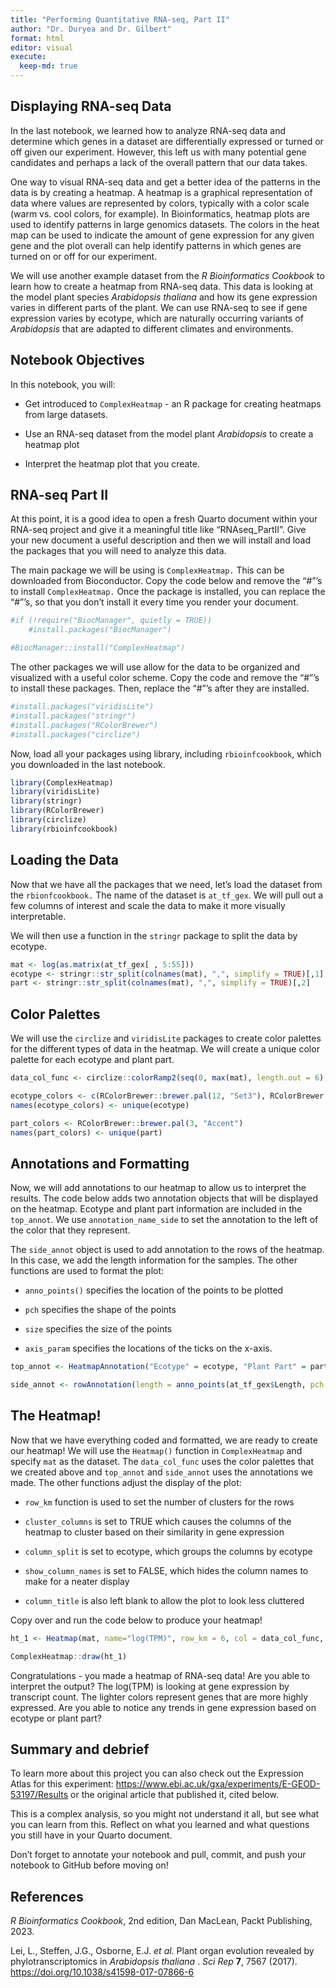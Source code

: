 ```yaml
---
title: "Performing Quantitative RNA-seq, Part II"
author: "Dr. Duryea and Dr. Gilbert"
format: html
editor: visual
execute:
  keep-md: true
---
```


## Displaying RNA-seq Data

In the last notebook, we learned how to analyze RNA-seq data and determine which genes in a dataset are differentially expressed or turned or off given our experiment. However, this left us with many potential gene candidates and perhaps a lack of the overall pattern that our data takes.

One way to visual RNA-seq data and get a better idea of the patterns in the data is by creating a heatmap. A heatmap is a graphical representation of data where values are represented by colors, typically with a color scale (warm vs. cool colors, for example). In Bioinformatics, heatmap plots are used to identify patterns in large genomics datasets. The colors in the heat map can be used to indicate the amount of gene expression for any given gene and the plot overall can help identify patterns in which genes are turned on or off for our experiment.

We will use another example dataset from the *R Bioinformatics Cookbook* to learn how to create a heatmap from RNA-seq data. This data is looking at the model plant species *Arabidopsis thaliana* and how its gene expression varies in different parts of the plant. We can use RNA-seq to see if gene expression varies by ecotype, which are naturally occurring variants of *Arabidopsis* that are adapted to different climates and environments.

## Notebook Objectives

In this notebook, you will:

-   Get introduced to `ComplexHeatmap` - an R package for creating heatmaps from large datasets.

-   Use an RNA-seq dataset from the model plant *Arabidopsis* to create a heatmap plot

-   Interpret the heatmap plot that you create.

## RNA-seq Part II

At this point, it is a good idea to open a fresh Quarto document within your RNA-seq project and give it a meaningful title like "RNAseq_PartII". Give your new document a useful description and then we will install and load the packages that you will need to analyze this data.

The main package we will be using is `ComplexHeatmap.` This can be downloaded from Bioconductor. Copy the code below and remove the "\#"'s to install `ComplexHeatmap.` Once the package is installed, you can replace the "\#"'s, so that you don't install it every time you render your document.

```r
#if (!require("BiocManager", quietly = TRUE))
    #install.packages("BiocManager")

#BiocManager::install("ComplexHeatmap")
```

The other packages we will use allow for the data to be organized and visualized with a useful color scheme. Copy the code and remove the "\#"'s to install these packages. Then, replace the "\#"'s after they are installed.

```r
#install.packages("viridisLite")
#install.packages("stringr")
#install.packages("RColorBrewer")
#install.packages("circlize")
```

Now, load all your packages using library, including `rbioinfcookbook`, which you downloaded in the last notebook.

```r
library(ComplexHeatmap)
library(viridisLite)
library(stringr)
library(RColorBrewer)
library(circlize)
library(rbioinfcookbook)
```

## Loading the Data

Now that we have all the packages that we need, let's load the dataset from the `rbionfcookbook.` The name of the dataset is `at_tf_gex`. We will pull out a few columns of interest and scale the data to make it more visually interpretable.

We will then use a function in the `stringr` package to split the data by ecotype.

```r
mat <- log(as.matrix(at_tf_gex[ , 5:55]))
ecotype <- stringr::str_split(colnames(mat), ",", simplify = TRUE)[,1]
part <- stringr::str_split(colnames(mat), ",", simplify = TRUE)[,2]
```

## Color Palettes

We will use the `circlize` and `viridisLite` packages to create color palettes for the different types of data in the heatmap. We will create a unique color palette for each ecotype and plant part.

```r
data_col_func <- circlize::colorRamp2(seq(0, max(mat), length.out = 6), viridisLite::magma(6))

ecotype_colors <- c(RColorBrewer::brewer.pal(12, "Set3"), RColorBrewer::brewer.pal(5, "Set1"))
names(ecotype_colors) <- unique(ecotype)

part_colors <- RColorBrewer::brewer.pal(3, "Accent")
names(part_colors) <- unique(part)
```

## Annotations and Formatting

Now, we will add annotations to our heatmap to allow us to interpret the results. The code below adds two annotation objects that will be displayed on the heatmap. Ecotype and plant part information are included in the `top_annot`. We use `annotation_name_side` to set the annotation to the left of the color that they represent.

The `side_annot` object is used to add annotation to the rows of the heatmap. In this case, we add the length information for the samples. The other functions are used to format the plot:

-   `anno_points()` specifies the location of the points to be plotted

-   `pch` specifies the shape of the points

-   `size` specifies the size of the points

-   `axis_param` specifies the locations of the ticks on the x-axis.

```r
top_annot <- HeatmapAnnotation("Ecotype" = ecotype, "Plant Part" = part, col = list("Ecotype" = ecotype_colors, "Plant Part" = part_colors), annotation_name_side = "left")

side_annot <- rowAnnotation(length = anno_points(at_tf_gex$Length, pch = 16, size = unit(1, "mm"), axis_param = list(at = seq(1, max(at_tf_gex$Length), length.out = 4)),))
```

## The Heatmap!

Now that we have everything coded and formatted, we are ready to create our heatmap! We will use the `Heatmap()` function in `ComplexHeatmap` and specify `mat` as the dataset. The `data_col_func` uses the color palettes that we created above and `top_annot` and `side_annot` uses the annotations we made. The other functions adjust the display of the plot:

-   `row_km` function is used to set the number of clusters for the rows

-   `cluster_columns` is set to TRUE which causes the columns of the heatmap to cluster based on their similarity in gene expression

-   `column_split` is set to ecotype, which groups the columns by ecotype

-   `show_column_names` is set to FALSE, which hides the column names to make for a neater display

-   `column_title` is also left blank to allow the plot to look less cluttered

Copy over and run the code below to produce your heatmap!

```r
ht_1 <- Heatmap(mat, name="log(TPM)", row_km = 6, col = data_col_func, top_annotation = top_annot, right_annotation = side_annot, cluster_columns = TRUE, column_split = ecotype, show_column_names = FALSE, column_title = " ")

ComplexHeatmap::draw(ht_1)
```

Congratulations - you made a heatmap of RNA-seq data! Are you able to interpret the output? The log(TPM) is looking at gene expression by transcript count. The lighter colors represent genes that are more highly expressed. Are you able to notice any trends in gene expression based on ecotype or plant part?

## Summary and debrief

To learn more about this project you can also check out the Expression Atlas for this experiment: <https://www.ebi.ac.uk/gxa/experiments/E-GEOD-53197/Results> or the original article that published it, cited below.

This is a complex analysis, so you might not understand it all, but see what you can learn from this. Reflect on what you learned and what questions you still have in your Quarto document.

Don't forget to annotate your notebook and pull, commit, and push your notebook to GitHub before moving on!

## References

*R Bioinformatics Cookbook*, 2nd edition, Dan MacLean, Packt Publishing, 2023.

Lei, L., Steffen, J.G., Osborne, E.J. *et al.* Plant organ evolution revealed by phylotranscriptomics in *Arabidopsis thaliana* . *Sci Rep* **7**, 7567 (2017). <https://doi.org/10.1038/s41598-017-07866-6>
